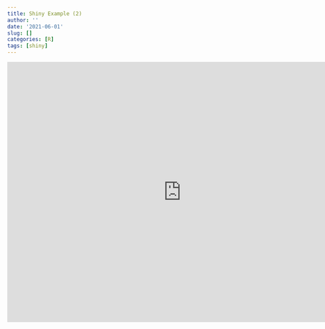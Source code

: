 ```yaml
---
title: Shiny Example (2)
author: ''
date: '2021-06-01'
slug: []
categories: [R]
tags: [shiny]
---
```



<iframe src="https://sihm-dcs550.shinyapps.io/second_example/" width="800" height="600" style="border:none;"></iframe>